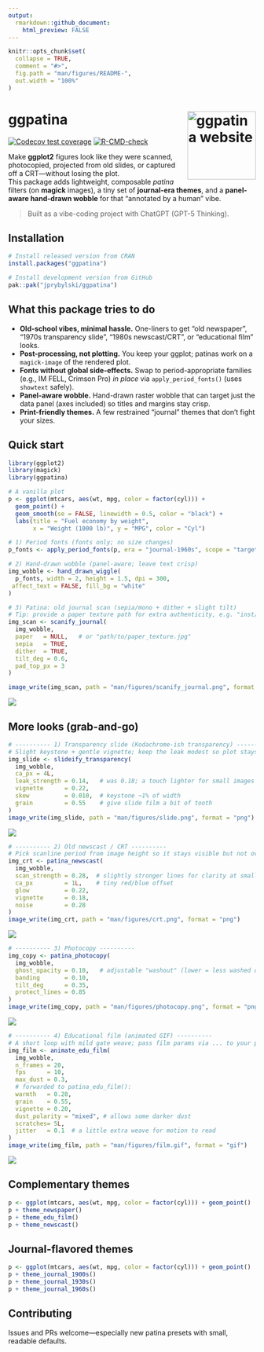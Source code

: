 ```yaml
---
output:
  rmarkdown::github_document:
    html_preview: FALSE
---
```


<!-- README.md is generated from README.Rmd. Please edit that file -->

```r
knitr::opts_chunk$set(
  collapse = TRUE,
  comment = "#>",
  fig.path = "man/figures/README-",
  out.width = "100%"
)
```

# ggpatina <a href="https://jprybylski.github.io/ggpatina/"><img src="man/figures/logo.png" align="right" height="139" alt="ggpatina website" /></a>

<!-- badges: start -->

[![Codecov test coverage](https://codecov.io/gh/jprybylski/ggpatina/graph/badge.svg)](https://app.codecov.io/gh/jprybylski/ggpatina)
[![R-CMD-check](https://github.com/jprybylski/ggpatina/actions/workflows/R-CMD-check.yaml/badge.svg)](https://github.com/jprybylski/ggpatina/actions/workflows/R-CMD-check.yaml)
<!-- badges: end -->

Make **ggplot2** figures look like they were scanned, photocopied, projected from old slides, or captured off a CRT—without losing the plot.\
This package adds lightweight, composable *patina* filters (on **magick** images), a tiny set of **journal-era themes**, and a **panel-aware hand-drawn wobble** for that “annotated by a human” vibe.

> Built as a vibe-coding project with ChatGPT (GPT-5 Thinking).

## Installation

```r
# Install released version from CRAN
install.packages("ggpatina")

# Install development version from GitHub
pak::pak("jprybylski/ggpatina")

```

## What this package tries to do

-   **Old-school vibes, minimal hassle.** One-liners to get “old newspaper”, “1970s transparency slide”, “1980s newscast/CRT”, or “educational film” looks.
-   **Post-processing, not plotting.** You keep your ggplot; patinas work on a `magick-image` of the rendered plot.
-   **Fonts without global side-effects.** Swap to period-appropriate families (e.g., IM FELL, Crimson Pro) *in place* via `apply_period_fonts()` (uses `showtext` safely).
-   **Panel-aware wobble.** Hand-drawn raster wobble that can target just the data panel (axes included) so titles and margins stay crisp.
-   **Print-friendly themes.** A few restrained “journal” themes that don’t fight your sizes.

## Quick start

```r
library(ggplot2)
library(magick)
library(ggpatina)

# A vanilla plot
p <- ggplot(mtcars, aes(wt, mpg, color = factor(cyl))) +
  geom_point() +
  geom_smooth(se = FALSE, linewidth = 0.5, color = "black") +
  labs(title = "Fuel economy by weight",
       x = "Weight (1000 lb)", y = "MPG", color = "Cyl")

# 1) Period fonts (fonts only; no size changes)
p_fonts <- apply_period_fonts(p, era = "journal-1960s", scope = "targeted")

# 2) Hand-drawn wobble (panel-aware; leave text crisp)
img_wobble <- hand_drawn_wiggle(
  p_fonts, width = 2, height = 1.5, dpi = 300,
 affect_text = FALSE, fill_bg = "white"
)

# 3) Patina: old journal scan (sepia/mono + dither + slight tilt)
# Tip: provide a paper texture path for extra authenticity, e.g. "inst/extdata/paper_news.jpg"
img_scan <- scanify_journal(
  img_wobble,
  paper   = NULL,   # or "path/to/paper_texture.jpg"
  sepia   = TRUE,
  dither  = TRUE,
  tilt_deg = 0.6,
  pad_top_px = 3
)

image_write(img_scan, path = "man/figures/scanify_journal.png", format = "png")

```

![](man/figures/scanify_journal.png)

## More looks (grab-and-go)

```r
# ---------- 1) Transparency slide (Kodachrome-ish transparency) ----------
# Slight keystone + gentle vignette; keep the leak modest so plot stays readable
img_slide <- slideify_transparency(
  img_wobble,
  ca_px = 4L,
  leak_strength = 0.14,   # was 0.18; a touch lighter for small images
  vignette      = 0.22,
  skew          = 0.010,  # keystone ~1% of width
  grain         = 0.55    # give slide film a bit of tooth
)
image_write(img_slide, path = "man/figures/slide.png", format = "png")
```

![](man/figures/slide.png)

```r
# ---------- 2) Old newscast / CRT ----------
# Pick scanline period from image height so it stays visible but not overbearing
img_crt <- patina_newscast(
  img_wobble,
  scan_strength = 0.28,  # slightly stronger lines for clarity at small dims
  ca_px         = 1L,    # tiny red/blue offset
  glow          = 0.22,
  vignette      = 0.18,
  noise         = 0.28
)
image_write(img_crt, path = "man/figures/crt.png", format = "png")

```

![](man/figures/crt.png)

```r
# ---------- 3) Photocopy ----------
img_copy <- patina_photocopy(
  img_wobble,
  ghost_opacity = 0.10,   # adjustable "washout" (lower = less washed out)
  banding       = 0.10,
  tilt_deg      = 0.35,
  protect_lines = 0.85
)
image_write(img_copy, path = "man/figures/photocopy.png", format = "png")

```

![](man/figures/photocopy.png)

```r
# ---------- 4) Educational film (animated GIF) ----------
# A short loop with mild gate weave; pass film params via ... to your patina
img_film <- animate_edu_film(
  img_wobble,
  n_frames = 20,
  fps      = 10,
  max_dust = 0.3,
  # forwarded to patina_edu_film():
  warmth   = 0.28,
  grain    = 0.55,
  vignette = 0.20,
  dust_polarity = "mixed", # allows some darker dust
  scratches= 5L,
  jitter   = 0.1  # a little extra weave for motion to read
)
image_write(img_film, path = "man/figures/film.gif", format = "gif")
```

![](man/figures/film.gif)

## Complementary themes

```r
p <- ggplot(mtcars, aes(wt, mpg, color = factor(cyl))) + geom_point()
p + theme_newspaper()
p + theme_edu_film()
p + theme_newscast()
```

## Journal-flavored themes

```r
p <- ggplot(mtcars, aes(wt, mpg, color = factor(cyl))) + geom_point()
p + theme_journal_1900s()
p + theme_journal_1930s()
p + theme_journal_1960s()
```

## Contributing

Issues and PRs welcome—especially new patina presets with small, readable defaults.
